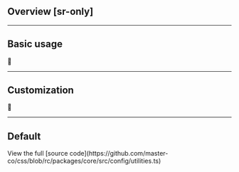 ## Overview [sr-only]
<Overview />

---

## Basic usage
🚧

---

## Customization
🚧

---

## Default
<Default />
View the full [source code](https://github.com/master-co/css/blob/rc/packages/core/src/config/utilities.ts)